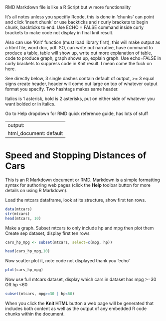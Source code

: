 RMD Markdown file is like a R Script but w more functionality

   It's all notes unless you specifiy Rcode, this is done in 'chunks'
    can point and click 'insert chunk' or 
    use backticks and r curly brackets to begin chunk, backticks to end.
    Use ECHO = FALSE command inside curly brackets to make code not 
    display in final knit result.
    
   Also can use 'Knit' function (must load library first), this will
    make output as a html file, word doc, pdf. SO, can write out narrative, 
    have command to produce a table, table will show up, write out more             explanation of table, code to produce graph, graph shows up, explain
    graph. Use echo=FALSE in curly brackets to suppress code in Knit result.
    I mean come the fuck on here.

   See directly below, 3 single dashes contain default of output,
    >= 3 equal signs create header, header will come out large on top of 
    whatever output format you specify. Two hashtags makes same header.

   Italics is 1 asterisk, bold is 2 asterisks, put on either side of 
    whatever you want bolded or in italics.
    
   Go to Help dropdown for RMD quick reference guide, has lots of stuff   
    
---
output:
  html_document: default
---
Speed and Stopping Distances of Cars
========================================================

This is an R Markdown document or RMD. Markdown is a simple formatting syntax for authoring web pages (click the **Help** toolbar button for more details on using R Markdown).

Load the mtcars dataframe, look at its structure, show first ten rows.


```{r}
data(mtcars)
str(mtcars)
head(mtcars, 10)
```

Make a graph.
Subset mtcars to only include hp and mpg then plot them
Create sep dataset, display first ten rows

```{r}
cars_hp_mpg <- subset(mtcars, select=c(mpg, hp))

head(cars_hp_mpg,10)

```

Now scatter plot it, note code not displayed thank you 'echo'

```{r fig.width=7, fig.height=6, echo=FALSE}
plot(cars_hp_mpg)

```

Now use full mtcars dataset, display 
which cars in dataset has mpg >=30 OR hp <60

```{r}
subset(mtcars, mpg>=30 | hp<60)

```

When you click the **Knit HTML** button a web page will be generated that includes both content as well as the output of any embedded R code chunks within the document.
